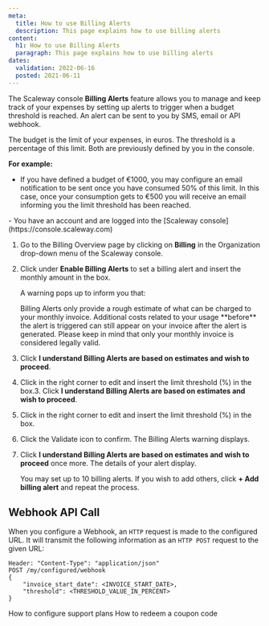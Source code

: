 ```yaml
---
meta:
  title: How to use Billing Alerts
  description: This page explains how to use billing alerts
content:
  h1: How to use Billing Alerts
  paragraph: This page explains how to use billing alerts
dates:
  validation: 2022-06-16
  posted: 2021-06-11
---
```


The Scaleway console **Billing Alerts** feature allows you to manage and keep track of your expenses by setting up alerts to trigger when a budget threshold is reached. An alert can be sent to you by SMS, email or API webhook.

The budget is the limit of your expenses, in euros. The threshold is a percentage of this limit. Both are previously defined by you in the console.

**For example:**

  - If you have defined a budget of €1000, you may configure an email notification to be sent once you have consumed 50% of this limit. In this case, once your consumption gets to €500 you will receive an email informing you the limit threshold has been reached.

<Message type="requirement">
  - You have an account and are logged into the [Scaleway console](https://console.scaleway.com) 
</Message>


1. Go to the Billing Overview page by clicking on **Billing** in the Organization drop-down menu of the Scaleway console.
2. Click <Icon name="toggle" /> under **Enable Billing Alerts** to set a billing alert and insert the monthly amount in the box.

    A warning pops up to inform you that:

    <Message type="important">
      Billing Alerts only provide a rough estimate of what can be charged to your monthly invoice. Additional costs related to your usage **before** the alert is triggered can still appear on your invoice after the alert is generated. Please keep in mind that only your monthly invoice is considered legally valid.
    </Message>
3. Click **I understand Billing Alerts are based on estimates and wish to proceed**.
    <Lightbox src="scaleway-billing-alerts-warning.webp" />
4. Click <Icon name="edit" /> in the right corner to edit and insert the limit threshold (%) in the box.3. Click **I understand Billing Alerts are based on estimates and wish to proceed**.
    <Lightbox src="scaleway-billing-alerts-warning.webp" />
4. Click <Icon name="edit" /> in the right corner to edit and insert the limit threshold (%) in the box.
6. Click the Validate icon to confirm. The Billing Alerts warning displays.
7. Click **I understand Billing Alerts are based on estimates and wish to proceed** once more. The details of your alert display.

    You may set up to 10 billing alerts. If you wish to add others, click **+ Add billing alert** and repeat the process.

## Webhook API Call

When you configure a Webhook, an `HTTP` request is made to the configured URL. It will transmit the following information as an `HTTP POST` request to the given URL:

```
Header: "Content-Type": "application/json"
POST /my/configured/webhook
{
    "invoice_start_date": <INVOICE_START_DATE>,
    "threshold": <THRESHOLD_VALUE_IN_PERCENT>
}
```


<Navigation title="See Also">
  <PreviousButton to="/console/my-account/how-to/configure-support-plans">How to configure support plans</PreviousButton>
  <NextButton to="/console/my-account/how-to/redeem-coupon-code/">How to redeem a coupon code</NextButton>
</Navigation>
